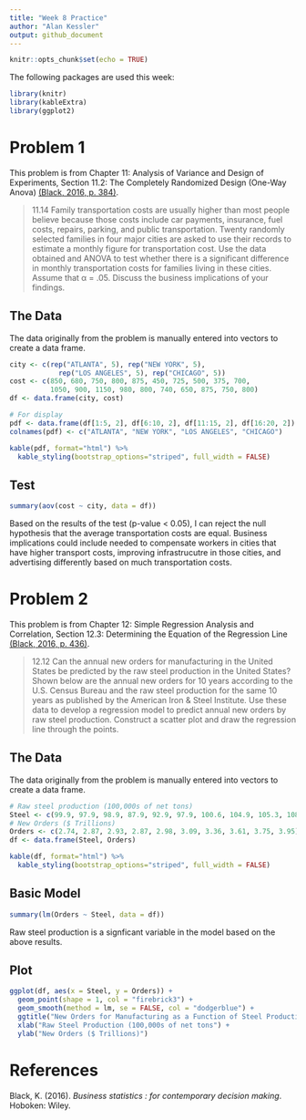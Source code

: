 ```yaml
---
title: "Week 8 Practice"
author: "Alan Kessler"
output: github_document
---
```

```r
knitr::opts_chunk$set(echo = TRUE)
```

The following packages are used this week:

```r
library(knitr)
library(kableExtra)
library(ggplot2)
```

# Problem 1 

This problem is from Chapter 11: Analysis of Variance and Design of Experiments, Section 11.2: The Completely Randomized Design (One-Way Anova) [(Black, 2016, p. 384)](#ref).

>11.14 Family transportation costs are usually higher than most people believe because those costs include car payments, insurance, fuel costs, repairs, parking, and public transportation. Twenty randomly selected families in four major cities are asked to use their records to estimate a monthly figure for transportation cost. Use the data obtained and ANOVA to test whether there is a significant difference in monthly transportation costs for families living in these cities. Assume that α = .05. Discuss the business implications of your findings.

## The Data

The data originally from the problem is manually entered into vectors to create a data frame.

```r

city <- c(rep("ATLANTA", 5), rep("NEW YORK", 5), 
            rep("LOS ANGELES", 5), rep("CHICAGO", 5))
cost <- c(850, 680, 750, 800, 875, 450, 725, 500, 375, 700, 
          1050, 900, 1150, 980, 800, 740, 650, 875, 750, 800)
df <- data.frame(city, cost)

# For display
pdf <- data.frame(df[1:5, 2], df[6:10, 2], df[11:15, 2], df[16:20, 2])
colnames(pdf) <- c("ATLANTA", "NEW YORK", "LOS ANGELES", "CHICAGO")

kable(pdf, format="html") %>%
  kable_styling(bootstrap_options="striped", full_width = FALSE)

```

## Test

```r

summary(aov(cost ~ city, data = df))

```

Based on the results of the test (p-value < 0.05), I can reject the null hypothesis that the average transportation costs are equal. Business implications could include needed to compensate workers in cities that have higher transport costs, improving infrastrucutre in those cities, and advertising differently based on much transportation costs. 

# Problem 2 

This problem is from Chapter 12: Simple Regression Analysis and Correlation, Section 12.3: Determining the Equation of the Regression Line [(Black, 2016, p. 436)](#ref).

>12.12 Can the annual new orders for manufacturing in the United States be predicted by the raw steel production in the United States? Shown below are the annual new orders for 10 years according to the U.S. Census Bureau and the raw steel production for the same 10 years as published by the American Iron & Steel Institute. Use these data to develop a regression model to predict annual new orders by raw steel production. Construct a scatter plot and draw the regression line through the points.

## The Data

The data originally from the problem is manually entered into vectors to create a data frame.

```r
# Raw steel production (100,000s of net tons)
Steel <- c(99.9, 97.9, 98.9, 87.9, 92.9, 97.9, 100.6, 104.9, 105.3, 108.6)
# New Orders ($ Trillions)
Orders <- c(2.74, 2.87, 2.93, 2.87, 2.98, 3.09, 3.36, 3.61, 3.75, 3.95)
df <- data.frame(Steel, Orders)

kable(df, format="html") %>%
  kable_styling(bootstrap_options="striped", full_width = FALSE) 
```

## Basic Model

```r

summary(lm(Orders ~ Steel, data = df))

```

Raw steel production is a signficant variable in the model based on the above results.

## Plot

```r

ggplot(df, aes(x = Steel, y = Orders)) +
  geom_point(shape = 1, col = "firebrick3") +    
  geom_smooth(method = lm, se = FALSE, col = "dodgerblue") +
  ggtitle("New Orders for Manufacturing as a Function of Steel Production") +
  xlab("Raw Steel Production (100,000s of net tons") +
  ylab("New Orders ($ Trillions)")

```

# References {#ref}

Black, K. (2016). *Business statistics : for contemporary decision making*. Hoboken: Wiley.


